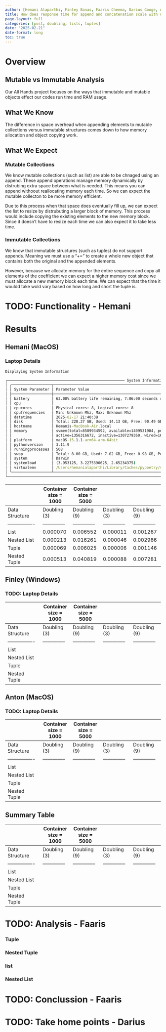 ```yaml
---
author: [Hemani Alaparthi, Finley Banas, Faaris Cheema, Darius Googe, Anton Hedlund, Vivian Potts]
title: How does response time for append and concatenation scale with data size in mutable vs. immutable structures in a doubling experiment?
page-layout: full
categories: [post, doubling, lists, tuples]
date: "2025-02-21"
date-format: long
toc: true
---
```


# Overview

## Mutable vs Immutable Analysis

Our All Hands project focuses on the ways that immutable and mutable objects effect our codes run time and RAM usage.

## What We Know

The difference in space overhead when appending elements to mutable collections versus immutable structures comes down to how memory allocation and object copying work.

## What We Expect

### Mutable Collections 

We know mutable collections (such as list) are able to be chnaged using an append. These append operations manage memory dynamically by distrubing extra space between what is needed. This means you can append withoout reallocating memory each time. So we can expect the mutable collecton to be more memory efficient. 

Due to this process when that space does eventually fill up, we can expect the list to resize by distrubuting a larger block of memory. This process would include copying the existing elements to the new memory block. Since it doesn't have to resize each time we can also expect it to take less time.

### Immutable Collections

We know that immutable structures (such as tuples) do not support appends. Meaning we must use a "+=" to create a whole new object thst contains both the original and the appended elements. 

However, because we allocate memory for the entire sequence and copy all elements of the coefficient we can expect a higher memory cost since we must allocate a new memory block each time. We can expect that the time it wouldd take wold vary based on how long and short the tuple is.


# TODO: Functionality - Hemani

# Results

## Hemani (MacOS)

### Laptop Details

```cmd
Displaying System Information

╭───────────────────────────────────────────────────── System Information Panel ──────────────────────────────────────────────────────╮
│ ╭──────────────────┬──────────────────────────────────────────────────────────────────────────────────────────────────────────────╮ │
│ │ System Parameter │ Parameter Value                                                                                              │ │
│ ├──────────────────┼──────────────────────────────────────────────────────────────────────────────────────────────────────────────┤ │
│ │ battery          │ 63.00% battery life remaining, 7:06:00 seconds remaining                                                     │ │
│ │ cpu              │                                                                                                              │ │
│ │ cpucores         │ Physical cores: 8, Logical cores: 8                                                                          │ │
│ │ cpufrequencies   │ Min: Unknown Mhz, Max: Unknown Mhz                                                                           │ │
│ │ datetime         │ 2025-02-17 21:40:39                                                                                          │ │
│ │ disk             │ Total: 228.27 GB, Used: 14.13 GB, Free: 90.49 GB, Percent: 13.5%                                             │ │
│ │ hostname         │ Hemanis-MacBook-Air.local                                                                                    │ │
│ │ memory           │ svmem(total=8589934592, available=1409531904, percent=83.6, used=3016491008, free=63717376,                  │ │
│ │                  │ active=1356316672, inactive=1307279360, wired=1660174336)                                                    │ │
│ │ platform         │ macOS-15.1.1-arm64-arm-64bit                                                                                 │ │
│ │ pythonversion    │ 3.11.9                                                                                                       │ │
│ │ runningprocesses │ 508                                                                                                          │ │
│ │ swap             │ Total: 8.00 GB, Used: 7.02 GB, Free: 0.98 GB, Percent: 87.8%                                                 │ │
│ │ system           │ Darwin                                                                                                       │ │
│ │ systemload       │ (3.953125, 3.2275390625, 2.65234375)                                                                         │ │
│ │ virtualenv       │ /Users/hemanialaparthi/Library/Caches/pypoetry/virtualenvs/systemsense-GfKbtxco-py3.11                       │ │
│ ╰──────────────────┴──────────────────────────────────────────────────────────────────────────────────────────────────────────────╯ │
╰─────────────────────────────────────────────────────────────────────────────────────────────────────────────────────────────────────╯
```

|                |    Container size = 1000    |    Container size = 5000    |
|----------------|--------------|--------------|--------------|--------------|
| Data Structure | Doubling (3) | Doubling (9) | Doubling (3) | Doubling (9) |
|----------------|--------------|--------------|--------------|--------------|
| List           |0.000070      |0.006552      |0.000011      |0.001267      |
| Nested List    |0.000213      |0.016261      |0.000046      |0.002966      |
| Tuple          |0.000069      |0.006025      |0.000006      |0.001146      |
| Nested Tuple   |0.000513      |0.040819      |0.000088      |0.007281      |


## Finley (Windows)
### TODO: Laptop Details

|                |    Container size = 1000    |    Container size = 5000    |
|----------------|--------------|--------------|--------------|--------------|
| Data Structure | Doubling (3) | Doubling (9) | Doubling (3) | Doubling (9) |
|----------------|--------------|--------------|--------------|--------------|
| List           |              |              |              |              |
| Nested List    |              |              |              |              |
| Tuple          |              |              |              |              |
| Nested Tuple   |              |              |              |              |

## Anton (MacOS)
### TODO: Laptop Details

|                |    Container size = 1000    |    Container size = 5000    |
|----------------|--------------|--------------|--------------|--------------|
| Data Structure | Doubling (3) | Doubling (9) | Doubling (3) | Doubling (9) |
|----------------|--------------|--------------|--------------|--------------|
| List           |              |              |              |              |
| Nested List    |              |              |              |              |
| Tuple          |              |              |              |              |
| Nested Tuple   |              |              |              |              |


## Summary Table

|                |    Container size = 1000    |    Container size = 5000    |
|----------------|--------------|--------------|--------------|--------------|
| Data Structure | Doubling (3) | Doubling (9) | Doubling (3) | Doubling (9) |
|----------------|--------------|--------------|--------------|--------------|
| List           |              |              |              |              |
| Nested List    |              |              |              |              |
| Tuple          |              |              |              |              |
| Nested Tuple   |              |              |              |              |

# TODO: Analysis - Faaris

### Tuple

### Nested Tuple

### list

### Nested List


# TODO: Conclussion - Faaris


# TODO: Take home points - Darius
